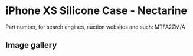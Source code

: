 # iPhone XS Silicone Case - Nectarine

Part number, for search engines, auction websites and such: MTFA2ZM/A

## Image gallery

<div style={{ width: "768px" }}>
  <GalleryComponent
    images={[
      {
        original: "/everysource/MTFA2",
        thumbnail: "/everypreview/MTFA2",
      },
      {
        original: "/everysource/MTFA2_AV1_GOLD",
        thumbnail: "/everypreview/MTFA2_AV1_GOLD",
      },
      {
        original: "/everysource/MTFA2_AV1_SILVER",
        thumbnail: "/everypreview/MTFA2_AV1_SILVER",
      },
      {
        original: "/everysource/MTFA2_AV1_SPACE_GRAY",
        thumbnail: "/everypreview/MTFA2_AV1_SPACE_GRAY",
      },
      {
        original: "/everysource/MTFA2_AV2",
        thumbnail: "/everypreview/MTFA2_AV2",
      }
    ]}
  />
</div>